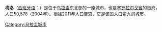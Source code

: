 {{Otheruses|subject=乌拉圭城市|other=巴西球员|菲利佩·梅洛}}
{{Multiple issues|
{{Expand language|1=en|time=2022-04-21T08:23:42+00:00}}
{{Unreferenced|time=2022-04-21T08:23:42+00:00}}
}}
'''梅洛'''（[[西班牙语|西班牙语]]：{{lang|es|Melo}}）是位于[[乌拉圭|乌拉圭]]东北部的一座城市，也是[[塞罗拉尔戈省|塞罗拉尔戈省]]的首府，人口50,578（2004年）。根據2011年人口普查，它是该国人口第九的城市。

{{commonscat}}
{{coord|display=title}}
{{normdaten}}
{{DEFAULTSORT:melo}}
[[Category:乌拉圭城市|Category:乌拉圭城市]]
{{uruguay-geo-stub}}